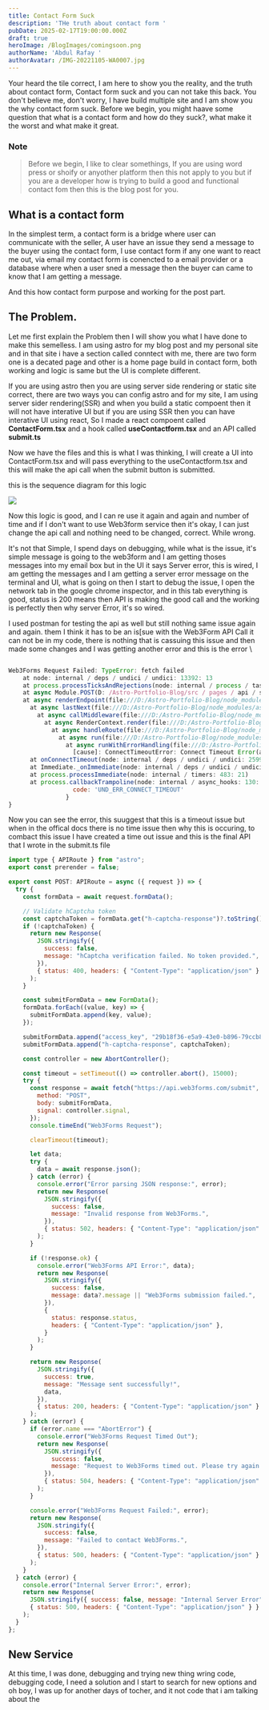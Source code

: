 ```yaml
---
title: Contact Form Suck
description: 'THe truth about contact form '
pubDate: 2025-02-17T19:00:00.000Z
draft: true
heroImage: /BlogImages/comingsoon.png
authorName: 'Abdul Rafay '
authorAvatar: /IMG-20221105-WA0007.jpg
---
```


Your heard the tile correct, I am here to show you the reality, and the truth about contact form, Contact form suck and you can not take this back.
You don't believe me, don't worry, I have build multiple site and I am show you the why contact form suck.
Before we begin, you might haave some question that what is a contact form and how do they suck?, what make it the worst and what make it great.

### Note

> Before we begin, I like to clear somethings, If you are using word press or shoify or anyother platform then this not apply to you but if you are a developer how is trying to build a good and functional contact fom then this is the blog post for you.

## What is a contact form

In the simplest term, a contact form is a bridge where user can communicate with the seller, A user have an issue they send a message to the buyer using the contact form, I use contact form if any one want to react me out, via email my contact form is conencted to a email provider or a database where when a user sned a message then the buyer can came to know that I am getting a message.

And this how contact form purpose and working for the post part.

## The Problem.

Let me first explain the Problem then I will show you what I have done to make this semelless. I am using astro for my blog post and my personal site and in that site i have a section called conntect with me, there are two form one is a decated page and other is a home page build in contact form, both working and logic is same but the UI is complete different.

If you are using astro then you are using server side rendering or static site correct, there are two ways you can config astro and for my site, I am using server sider rendering(SSR) and when you build a static compoent then it will  not have interative UI but if you are using SSR then you can have interative UI using react, So I made a react compoent called **ContactForm.tsx** and a hook called **useContactform.tsx** and an API called **submit.ts**

Now we have the files and this is what I was thinking, I will create a UI into ContactForm.tsx and will pass everything to the useContactform.tsx and this will make the api call when the submit button is submitted.

this is the sequence diagram for this logic

![](/BlogImages/ssd_contactform_error.png)

Now this logic is good, and I can re use it again and again and number of time and if I don't want to use Web3form service then it's okay, I can just change the api call and nothing need to be changed, correct. While wrong. 

It's not that Simple, I spend days on debugging, while what is the issue, it's simple message is going to the web3form and I am getting thoses messages into my email box but in the UI it says Server error, this is wired, I am getting the messages and I am getting a server error message on the terminal and UI, what is going on then I start to debug the issue, I open the network tab in the google chrome inspector, and in this tab everything is good, status is 200 means then API is making the good call and the working is perfectly then why server Error, it's so wired. 

I used postman  for testing the api as well but still nothing same issue again and again. them I think it has to be an is\[sue with the Web3Form API Call it can not be in my code, there is nothing that is cassuing this issue and then made some changes and I was getting another error and this is the error \


```javascript

Web3Forms Request Failed: TypeError: fetch failed
    at node: internal / deps / undici / undici: 13392: 13
    at process.processTicksAndRejections(node: internal / process / task_queues: 95: 5)
    at async Module.POST(D: /Astro-Portfolio-Blog/src / pages / api / submit.ts: 27: 24)
    at async renderEndpoint(file:///D:/Astro-Portfolio-Blog/node_modules/astro/dist/runtime/server/endpoint.js:37:18)
      at async lastNext(file:///D:/Astro-Portfolio-Blog/node_modules/astro/dist/core/render-context.js:158:23)
        at async callMiddleware(file:///D:/Astro-Portfolio-Blog/node_modules/astro/dist/core/middleware/callMiddleware.js:11:10)
          at async RenderContext.render(file:///D:/Astro-Portfolio-Blog/node_modules/astro/dist/core/render-context.js:205:22)
            at async handleRoute(file:///D:/Astro-Portfolio-Blog/node_modules/astro/dist/vite-plugin-astro-server/route.js:138:16)
              at async run(file:///D:/Astro-Portfolio-Blog/node_modules/astro/dist/vite-plugin-astro-server/request.js:40:14)
                at async runWithErrorHandling(file:///D:/Astro-Portfolio-Blog/node_modules/astro/dist/vite-plugin-astro-server/controller.js:64:5) {
                  [cause]: ConnectTimeoutError: Connect Timeout Error(attempted address: api.web3forms.com: 443, timeout: 10000ms)
      at onConnectTimeout(node: internal / deps / undici / undici: 2599: 28)
      at Immediate._onImmediate(node: internal / deps / undici / undici: 2568: 35)
      at process.processImmediate(node: internal / timers: 483: 21)
      at process.callbackTrampoline(node: internal / async_hooks: 130: 17) {
                  code: 'UND_ERR_CONNECT_TIMEOUT'
                }
}

```

Now you can see the error,  this suuggest that this is a timeout issue but when in the offical docs there is no time issue then why this is occuring, to combact this issue I have created a time out issue and this is the final API that I wrote in the submit.ts file

```javascript
import type { APIRoute } from "astro";
export const prerender = false;

export const POST: APIRoute = async ({ request }) => {
  try {
    const formData = await request.formData();

    // Validate hCaptcha token
    const captchaToken = formData.get("h-captcha-response")?.toString().trim();
    if (!captchaToken) {
      return new Response(
        JSON.stringify({
          success: false,
          message: "hCaptcha verification failed. No token provided.",
        }),
        { status: 400, headers: { "Content-Type": "application/json" } }
      );
    }

    const submitFormData = new FormData();
    formData.forEach((value, key) => {
      submitFormData.append(key, value);
    });

    submitFormData.append("access_key", "29b18f36-e5a9-43e0-b896-79ccb8509f17");
    submitFormData.append("h-captcha-response", captchaToken);

    const controller = new AbortController();

    const timeout = setTimeout(() => controller.abort(), 15000);
    try {
      const response = await fetch("https://api.web3forms.com/submit", {
        method: "POST",
        body: submitFormData,
        signal: controller.signal,
      });
      console.timeEnd("Web3Forms Request");

      clearTimeout(timeout);

      let data;
      try {
        data = await response.json();
      } catch (error) {
        console.error("Error parsing JSON response:", error);
        return new Response(
          JSON.stringify({
            success: false,
            message: "Invalid response from Web3Forms.",
          }),
          { status: 502, headers: { "Content-Type": "application/json" } }
        );
      }

      if (!response.ok) {
        console.error("Web3Forms API Error:", data);
        return new Response(
          JSON.stringify({
            success: false,
            message: data?.message || "Web3Forms submission failed.",
          }),
          {
            status: response.status,
            headers: { "Content-Type": "application/json" },
          }
        );
      }

      return new Response(
        JSON.stringify({
          success: true,
          message: "Message sent successfully!",
          data,
        }),
        { status: 200, headers: { "Content-Type": "application/json" } }
      );
    } catch (error) {
      if (error.name === "AbortError") {
        console.error("Web3Forms Request Timed Out");
        return new Response(
          JSON.stringify({
            success: false,
            message: "Request to Web3Forms timed out. Please try again.",
          }),
          { status: 504, headers: { "Content-Type": "application/json" } }
        );
      }

      console.error("Web3Forms Request Failed:", error);
      return new Response(
        JSON.stringify({
          success: false,
          message: "Failed to contact Web3Forms.",
        }),
        { status: 500, headers: { "Content-Type": "application/json" } }
      );
    }
  } catch (error) {
    console.error("Internal Server Error:", error);
    return new Response(
      JSON.stringify({ success: false, message: "Internal Server Error" }),
      { status: 500, headers: { "Content-Type": "application/json" } }
    );
  }
};

```

## New Service

At this time, I was done, debugging and trying new thing wring code, debugging code, I need a solution and I start to search for new options and oh boy, I was up for another days of tocher, and it not code that i am talking about the 
